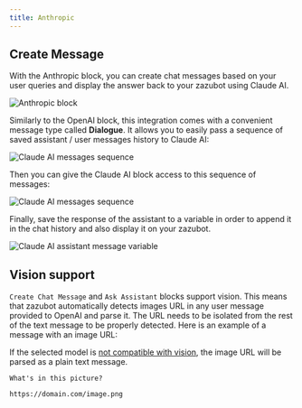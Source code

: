 ```yaml
---
title: Anthropic
---
```


## Create Message

With the Anthropic block, you can create chat messages based on your user queries and display the answer back to your zazubot using Claude AI.

<Frame>
  <img
    src="/images/blocks/integrations/anthropic/overview.png"
    alt="Anthropic block"
  />
</Frame>

Similarly to the OpenAI block, this integration comes with a convenient message type called **Dialogue**. It allows you to easily pass a sequence of saved assistant / user messages history to Claude AI:

<Frame>
  <img
    src="/images/blocks/integrations/anthropic/append-to-history.png"
    alt="Claude AI messages sequence"
  />
</Frame>

Then you can give the Claude AI block access to this sequence of messages:

<Frame>
  <img
    src="/images/blocks/integrations/anthropic/dialogue-usage.png"
    alt="Claude AI messages sequence"
  />
</Frame>

Finally, save the response of the assistant to a variable in order to append it in the chat history and also display it on your zazubot.

<Frame>
  <img
    src="/images/blocks/integrations/anthropic/assistant-message.png"
    alt="Claude AI assistant message variable"
  />
</Frame>

## Vision support

`Create Chat Message` and `Ask Assistant` blocks support vision. This means that zazubot automatically detects images URL in any user message provided to OpenAI and parse it. The URL needs to be isolated from the rest of the text message to be properly detected. Here is an example of a message with an image URL:

If the selected model is [not compatible with vision](https://docs.anthropic.com/en/docs/vision), the image URL will be parsed as a plain text message.

```
What's in this picture?

https://domain.com/image.png
```
